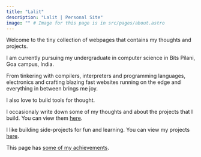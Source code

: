 ```yaml
---
title: "Lalit"
description: "Lalit | Personal Site"
image: "" # Image for this page is in src/pages/about.astro
---
```


Welcome to the tiny collection of webpages that contains my thoughts and
projects.

I am currently pursuing my undergraduate in computer science in Bits
Pilani, Goa campus, India.

From tinkering with compilers, interpreters and programming languages,
electronics and crafting blazing fast websites running on the edge and
everything in between brings me joy.

I also love to build tools for thought.

I occasionaly write down some of my thoughts and about the projects that
I build. You can view them [here](/posts).

I like building side-projects for fun and learning. You can view my
projects [here](/projects).

This page has [some of my achievements](/achievements).
